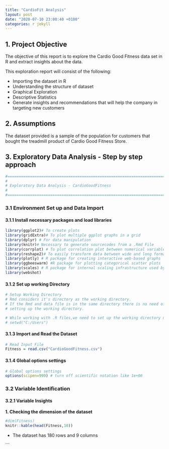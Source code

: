 ```yaml
---
title: "CardioFit Analysis"
layout: post
date: "2020-07-10 23:00:40 +0100"
categories: r jekyll
---
```


  
## 1. Project Objective
  
  The objective of this report is to explore the Cardio Good Fitness data set in 
R and extract insights about the data.

This exploration report will consist of the following:
  
* Importing the dataset in R 
* Understanding the structure of dataset
* Graphical Exploration
* Descriptive Statistics
* Generate insights and recommendations that will help the company in targeting 
new customers

## 2. Assumptions 

The dataset provided is a sample of the population for customers that bought the 
treadmill product of Cardio Good Fitness Store. 

## 3. Exploratory Data Analysis - Step by step approach

```r
#======================================================================= 
# 
# Exploratory Data Analysis - CardioGoodFitness 
# 
#=======================================================================
```

### 3.1 Environment Set up and Data Import 

#### 3.1.1 Install necessary packages and load libraries
```r


library(ggplot2)# To create plots
library(gridExtra)# To plot multiple ggplot graphs in a grid
library(dplyr) # For data manipulation
library(knitr)# Necessary to generate sourcecodes from a .Rmd File 
library(corrplot) # To plot correlation plot between numerical variables
library(reshape2)# To easily transform data between wide and long formats
library(plotly) # R package for creating interactive web-based graphs 
library(ggbeeswarm) #R package for plotting categorical scatter plots
library(scales) # R package for internal scaling infrastructure used by ggplot2 
library(webshot)

```

#### 3.1.2 Set up working Directory

```r
# Setup Working Directory 
# Rmd considers it's directory as the working directory.
# If the Rmd and data file is in the same directory there is no need of 
# setting up the working directory.

# While working with .R files,we need to set up the working directory using the following command
# setwd("C:/Users")

```


#### 3.1.3 Import and Read the Dataset

```r
# Read Input File 
Fitness = read.csv("CardioGoodFitness.csv")
```


#### 3.1.4 Global options settings
```r
# Global options settings 
options(scipen=999) # turn off scientific notation like 1e+06
```

### 3.2 Variable Identification

#### 3.2.1 Variable Insights

**1. Checking the dimension of the dataset**
```r
#dim(Fitness)
knitr::kable(head(Fitness,10))

```
* The dataset has 180 rows and 9 columns


```

